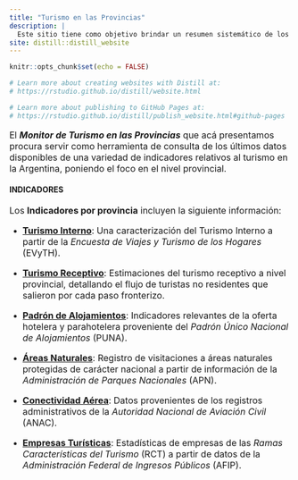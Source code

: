 ```yaml
---
title: "Turismo en las Provincias"
description: |
  Este sitio tiene como objetivo brindar un resumen sistemático de los principales indicadores relativos al turismo en las provincias de Argentina. 
site: distill::distill_website
---
```


```r
knitr::opts_chunk$set(echo = FALSE)

# Learn more about creating websites with Distill at:
# https://rstudio.github.io/distill/website.html

# Learn more about publishing to GitHub Pages at:
# https://rstudio.github.io/distill/publish_website.html#github-pages

```

<style>
p {
font-size: 1rem;
} 

.d-title > p {
font-size: 1rem;
}
</style>

El _**Monitor de Turismo en las Provincias**_ que acá presentamos procura servir como herramienta de consulta de los últimos datos disponibles de una variedad de indicadores relativos al turismo en la Argentina, poniendo el foco en el nivel provincial. 

#### INDICADORES

Los **Indicadores por provincia** incluyen la siguiente información: 

* [**Turismo Interno**](interno.html): Una caracterización del Turismo Interno a partir de la _Encuesta de Viajes y Turismo de los Hogares_ (EVyTH). 

* [**Turismo Receptivo**](receptivo.html): Estimaciones del turismo receptivo a nivel provincial, detallando el flujo de turistas no residentes que salieron por cada paso fronterizo. 

* [**Padrón de Alojamientos**](padron.html): Indicadores relevantes de la oferta hotelera y parahotelera proveniente del _Padrón Único Nacional de Alojamientos_ (PUNA).

* [**Áreas Naturales**](parques.html): Registro de visitaciones a áreas naturales protegidas de carácter nacional a partir de información de la _Administración de Parques Nacionales_ (APN).

* [**Conectividad Aérea**](aereo.html): Datos provenientes de los registros administrativos de la _Autoridad Nacional de Aviación Civil_ (ANAC).

* [**Empresas Turísticas**](empresas.html): Estadísticas de empresas de las _Ramas Características del Turismo_ (RCT) a partir de datos de la _Administración Federal de Ingresos Públicos_ (AFIP).
